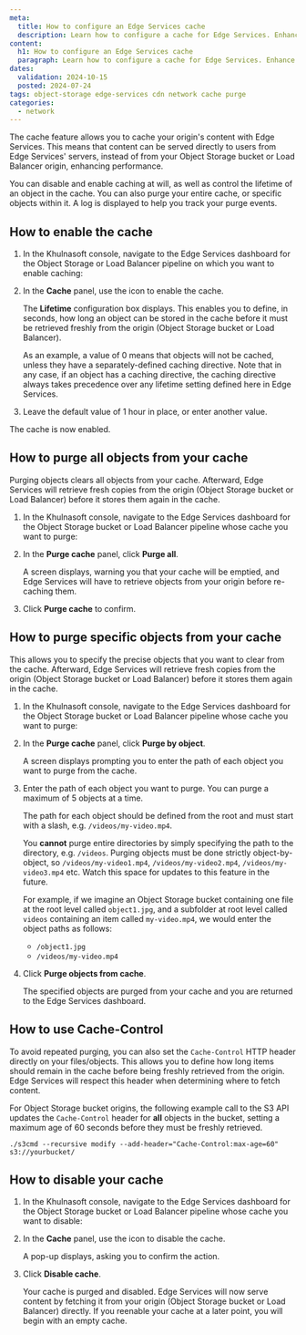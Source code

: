 ```yaml
---
meta:
  title: How to configure an Edge Services cache
  description: Learn how to configure a cache for Edge Services. Enhance performance and finely control your cached objects via purging (cache invalidation).
content:
  h1: How to configure an Edge Services cache
  paragraph: Learn how to configure a cache for Edge Services. Enhance performance and finely control your cached objects via purging (cache invalidation).
dates:
  validation: 2024-10-15
  posted: 2024-07-24
tags: object-storage edge-services cdn network cache purge
categories:
  - network
---
```


The cache feature allows you to cache your origin's content with Edge Services. This means that content can be served directly to users from Edge Services' servers, instead of from your Object Storage bucket or Load Balancer origin, enhancing performance.

You can disable and enable caching at will, as well as control the lifetime of an object in the cache. You can also purge your entire cache, or specific objects within it. A log is displayed to help you track your purge events.

## How to enable the cache

1. In the Khulnasoft console, navigate to the Edge Services dashboard for the Object Storage or Load Balancer pipeline on which you want to enable caching:

    <Lightbox src="khulnasoft-edge-services-dashboard.webp" alt="A screenshot of the Edge Services dashboard in the Khulnasoft console. This is a dashboard for Edge Services on an Object Storage bucket, showing links to the documentation, Khulnasoft Cockpit, the endpoint, cache settings and a button to disable the pipeline." />

2. In the **Cache** panel, use the <Icon name="toggle" /> icon to enable the cache.

    The **Lifetime** configuration box displays. This enables you to define, in seconds, how long an object can be stored in the cache before it must be retrieved freshly from the origin (Object Storage bucket or Load Balancer).

    <Lightbox src="khulnasoft-edge-services-cache.webp" />

    <Message type="tip">
    As an example, a value of 0 means that objects will not be cached, unless they have a separately-defined caching directive. Note that in any case, if an object has a caching directive, the caching directive always takes precedence over any lifetime setting defined here in Edge Services.
    </Message>

3. Leave the default value of 1 hour in place, or enter another value.

The cache is now enabled.

## How to purge all objects from your cache

Purging objects clears all objects from your cache. Afterward, Edge Services will retrieve fresh copies from the origin (Object Storage bucket or Load Balancer) before it stores them again in the cache.

1. In the Khulnasoft console, navigate to the Edge Services dashboard for the Object Storage bucket or Load Balancer pipeline whose cache you want to purge:

    <Lightbox src="khulnasoft-edge-services-dashboard.webp" alt="A screenshot of the Edge Services dashboard in the Khulnasoft console. This is a dashboard for Edge Services on an Object Storage bucket, showing links to the documentation, Khulnasoft Cockpit, the endpoint, cache settings and a button to disable the pipeline." />

2. In the **Purge cache** panel, click **Purge all**.

    <Lightbox src="khulnasoft-edge-services-purge-cache.webp" />

    A screen displays, warning you that your cache will be emptied, and Edge Services will have to retrieve objects from your origin before re-caching them.
        
3. Click **Purge cache** to confirm.

## How to purge specific objects from your cache

This allows you to specify the precise objects that you want to clear from the cache. Afterward, Edge Services will retrieve fresh copies from the origin (Object Storage bucket or Load Balancer) before it stores them again in the cache.

1. In the Khulnasoft console, navigate to the Edge Services dashboard for the Object Storage bucket or Load Balancer pipeline whose cache you want to purge:

    <Lightbox src="khulnasoft-edge-services-dashboard.webp" alt="A screenshot of the Edge Services dashboard in the Khulnasoft console. This is a dashboard for Edge Services on an Object Storage bucket, showing links to the documentation, Khulnasoft Cockpit, the endpoint, cache settings and a button to disable the pipeline." />

2. In the **Purge cache** panel, click **Purge by object**.

    <Lightbox src="khulnasoft-edge-services-purge-cache.webp" />
        
    A screen displays prompting you to enter the path of each object you want to purge from the cache.

    <Lightbox src="khulnasoft-edge-services-purge-object.webp" />

3. Enter the path of each object you want to purge. You can purge a maximum of 5 objects at a time.

      <Message type="tip">

      The path for each object should be defined from the root and must start with a slash, e.g. `/videos/my-video.mp4`.

      You **cannot** purge entire directories by simply specifying the path to the directory, e.g. `/videos`. Purging objects must be done strictly object-by-object, so `/videos/my-video1.mp4`, `/videos/my-video2.mp4`, `/videos/my-video3.mp4` etc. Watch this space for updates to this feature in the future.

      For example, if we imagine an Object Storage bucket containing one file at the root level called `object1.jpg`, and a subfolder at root level called `videos` containing an item called `my-video.mp4`, we would enter the object paths as follows:

      - `/object1.jpg`
      - `/videos/my-video.mp4`

      </Message>

4. Click **Purge objects from cache**.

    The specified objects are purged from your cache and you are returned to the Edge Services dashboard.

## How to use Cache-Control

To avoid repeated purging, you can also set the `Cache-Control` HTTP header directly on your files/objects. This allows you to define how long items should remain in the cache before being freshly retrieved from the origin. Edge Services will respect this header when determining where to fetch content.

For Object Storage bucket origins, the following example call to the S3 API updates the `Cache-Control` header for **all** objects in the bucket, setting a maximum age of 60 seconds before they must be freshly retrieved. 

```
./s3cmd --recursive modify --add-header="Cache-Control:max-age=60" s3://yourbucket/
```

## How to disable your cache

1. In the Khulnasoft console, navigate to the Edge Services dashboard for the Object Storage bucket or Load Balancer pipeline whose cache you want to disable:

    <Lightbox src="khulnasoft-edge-services-dashboard.webp" alt="A screenshot of the Edge Services dashboard in the Khulnasoft console. This is a dashboard for Edge Services on an Object Storage bucket, showing links to the documentation, Khulnasoft Cockpit, the endpoint, cache settings and a button to disable the pipeline." />

2. In the **Cache** panel, use the <Icon name="toggle" /> icon to disable the cache.

    A pop-up displays, asking you to confirm the action.

3. Click **Disable cache**.

    Your cache is purged and disabled. Edge Services will now serve content by fetching it from your origin (Object Storage bucket or Load Balancer) directly. If you reenable your cache at a later point, you will begin with an empty cache.